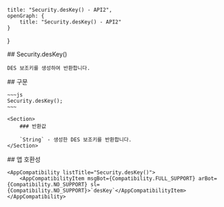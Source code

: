 
    title: "Security.desKey() - API2",
    openGraph: {
        title: "Security.desKey() - API2"
    }
}

<Section>
    ## Security.desKey()

    DES 보조키를 생성하여 반환합니다.
</Section>
<Section>
    ## 구문

    ~~~js
    Security.desKey();
    ~~~

    <Section>
        ### 반환값

        `String` - 생성한 DES 보조키를 반환합니다.
    </Section>
</Section>
<Section>
    ## 앱 호환성

    <AppCompatibility listTitle="Security.desKey()">
        <AppCompatibilityItem msgBot={Compatibility.FULL_SUPPORT} arBot={Compatibility.NO_SUPPORT} sl={Compatibility.NO_SUPPORT}>`desKey`</AppCompatibilityItem>
    </AppCompatibility>
</Section>